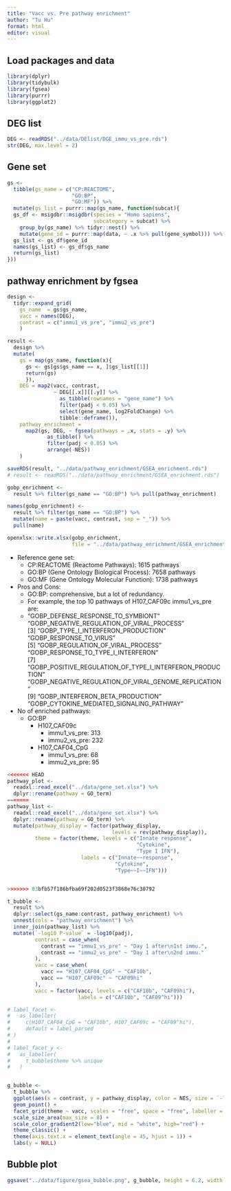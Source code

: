 ```yaml
---
title: "Vacc vs. Pre pathway enrichment"
author: "Tu Hu"
format: html
editor: visual
---
```


## Load packages and data

```r
library(dplyr)
library(tidybulk)
library(fgsea)
library(purrr)
library(ggplot2)
```

## DEG list

```r
DEG <- readRDS("../data/DElist/DGE_immu_vs_pre.rds")
str(DEG, max.level = 2)
```

## Gene set

```r
gs <- 
  tibble(gs_name = c("CP:REACTOME", 
                     "GO:BP", 
                     "GO:MF")) %>% 
  mutate(gs_list = purrr::map(gs_name, function(subcat){
  gs_df <- msigdbr::msigdbr(species = "Homo sapiens", 
                            subcategory = subcat) %>% 
    group_by(gs_name) %>% tidyr::nest() %>% 
    mutate(gene_id = purrr::map(data, ~ .x %>% pull(gene_symbol))) %>% select(-data)
  gs_list <- gs_df$gene_id
  names(gs_list) <- gs_df$gs_name
  return(gs_list)
}))
```

## pathway enrichment by fgsea

```r
design <- 
  tidyr::expand_grid(
    gs_name  = gs$gs_name, 
    vacc = names(DEG),
    contrast = c("immu1_vs_pre", "immu2_vs_pre")
    )

result <- 
  design %>% 
  mutate(
    gs = map(gs_name, function(x){
      gs <- gs[gs$gs_name == x, ]$gs_list[[1]]
      return(gs)
      }),
    DEG = map2(vacc, contrast, 
               ~ DEG[[.x]][[.y]] %>% 
                 as_tibble(rownames = "gene_name") %>% 
                 filter(padj < 0.05) %>% 
                 select(gene_name, log2FoldChange) %>% 
                 tibble::deframe()),
    pathway_enrichment =
      map2(gs, DEG, ~ fgsea(pathways = .x, stats = .y) %>% 
             as_tibble() %>% 
             filter(padj < 0.05) %>% 
             arrange(-NES)) 
    )

saveRDS(result, "../data/pathway_enrichment/GSEA_enrichment.rds")
# result <- readRDS("../data/pathway_enrichment/GSEA_enrichment.rds")

gobp_enrichment <- 
  result %>% filter(gs_name == "GO:BP") %>% pull(pathway_enrichment)

names(gobp_enrichment) <- 
  result %>% filter(gs_name == "GO:BP") %>% 
  mutate(name = paste(vacc, contrast, sep = "_")) %>% 
  pull(name)

openxlsx::write.xlsx(gobp_enrichment, 
                     file = "../data/pathway_enrichment/GSEA_enrichment_gobp.xlsx")
```

-   Reference gene set:
    -   CP:REACTOME (Reactome Pathways): 1615 pathways
    -   GO:BP (Gene Ontology Biological Process): 7658 pathways
    -   GO:MF (Gene Ontology Molecular Function): 1738 pathways
-   Pros and Cons:
    -   GO:BP: comprehensive, but a lot of redundancy.
    -   For example, the top 10 pathways of H107_CAF09c immu1_vs_pre are:
    -   "GOBP_DEFENSE_RESPONSE_TO_SYMBIONT" "GOBP_NEGATIVE_REGULATION_OF_VIRAL_PROCESS"\
        \[3\] "GOBP_TYPE_I\_INTERFERON_PRODUCTION" "GOBP_RESPONSE_TO_VIRUS"\
        \[5\] "GOBP_REGULATION_OF_VIRAL_PROCESS" "GOBP_RESPONSE_TO_TYPE_I\_INTERFERON"\
        \[7\] "GOBP_POSITIVE_REGULATION_OF_TYPE_I\_INTERFERON_PRODUCTION" "GOBP_NEGATIVE_REGULATION_OF_VIRAL_GENOME_REPLICATION"\
        \[9\] "GOBP_INTERFERON_BETA_PRODUCTION" "GOBP_CYTOKINE_MEDIATED_SIGNALING_PATHWAY"
-   No of enriched pathways:
    -   GO:BP
        -   H107_CAF09c
            -   immu1_vs_pre: 313
            -   immu2_vs_pre: 232
        -   H107_CAF04_CpG
            -   immu1_vs_pre: 68
            -   immu2_vs_pre: 95

```r
<<<<<<< HEAD
pathway_plot <- 
  readxl::read_excel("../data/gene_set.xlsx") %>% 
  dplyr::rename(pathway = GO_term)
=======
pathway_list <- 
  readxl::read_excel("../data/gene_set.xlsx") %>% 
  dplyr::rename(pathway = GO_term) %>% 
  mutate(pathway_display = factor(pathway_display, 
                                  levels = rev(pathway_display)),
         theme = factor(theme, levels = c("Innate response",
                                          "Cytokine",
                                          "Type I IFN"),
                        labels = c("Innate~~response",
                                   "Cytokine",
                                   "Type~~I~~IFN")))


>>>>>>> 03bfb57f186bfba69f202d0523f3868e76c30792
```

```r
t_bubble <- 
  result %>% 
  dplyr::select(gs_name:contrast, pathway_enrichment) %>% 
  unnest(cols = "pathway_enrichment") %>% 
  inner_join(pathway_list) %>% 
  mutate(`-log10 P-value` = -log10(padj),
         contrast = case_when(
           contrast == "immu1_vs_pre" ~ "Day 1 after\n1st immu.",
           contrast == "immu2_vs_pre" ~ "Day 1 after\n2nd immu."
         ),
         vacc = case_when(
           vacc == "H107_CAF04_CpG" ~ "CAF10b",
           vacc == "H107_CAF09c" ~ "CAF09hi"
         ),
         vacc = factor(vacc, levels = c("CAF10b", "CAF09hi"),
                       labels = c("CAF10b", "CAF09^hi")))

# label_facet <- 
#   as_labeller(
#     c(H107_CAF04_CpG = "CAF10b", H107_CAF09c = "CAF09^hi"), 
#     default = label_parsed
# )
# 
# label_facet_y <- 
#   as_labeller(
#     t_bubble$theme %>% unique
#   )


g_bubble <- 
  t_bubble %>% 
  ggplot(aes(x = contrast, y = pathway_display, color = NES, size = `-log10 P-value`)) +
  geom_point() +
  facet_grid(theme ~ vacc, scales = "free", space = "free", labeller = label_parsed) +
  scale_size_area(max_size = 8) + 
  scale_color_gradient2(low="blue", mid = "white", high="red") +
  theme_classic() +
  theme(axis.text.x = element_text(angle = 45, hjust = 1)) +
  labs(y = NULL)


```

## Bubble plot

```r
ggsave("../data/figure/gsea_bubble.png", g_bubble, height = 6.2, width = 8, dpi = 600)
```
